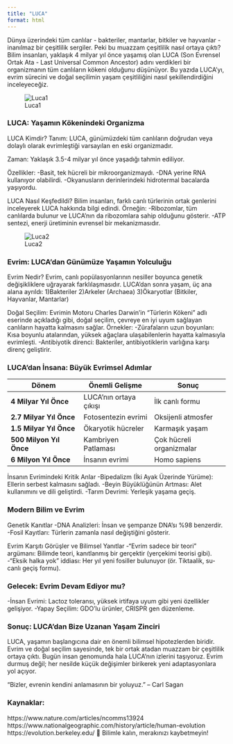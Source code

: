 ---
title: "LUCA"
format: html
---

Dünya üzerindeki tüm canlılar - bakteriler, mantarlar, bitkiler ve hayvanlar - inanılmaz bir çeşitlilik sergiler. Peki bu muazzam çeşitlilik nasıl ortaya çıktı? Bilim insanları, yaklaşık 4 milyar yıl önce yaşamış olan LUCA (Son Evrensel Ortak Ata - Last Universal Common Ancestor) adını verdikleri bir organizmanın tüm canlıların kökeni olduğunu düşünüyor. Bu yazıda LUCA'yı, evrim sürecini ve doğal seçilimin yaşam çeşitliliğini nasıl şekillendirdiğini inceleyeceğiz.

![Luca1](https://www.quantamagazine.org/wp-content/uploads/2024/11/MeetLuca-cr.RobertNeubecker-Lede.V2-copy-1536x864.webp)

### LUCA: Yaşamın Kökenindeki Organizma

LUCA Kimdir? Tanım: LUCA, günümüzdeki tüm canlıların doğrudan veya dolaylı olarak evrimleştiği varsayılan en eski organizmadır.

Zaman: Yaklaşık 3.5-4 milyar yıl önce yaşadığı tahmin ediliyor.

Özellikler: -Basit, tek hücreli bir mikroorganizmaydı. -DNA yerine RNA kullanıyor olabilirdi. -Okyanusların derinlerindeki hidrotermal bacalarda yaşıyordu.

LUCA Nasıl Keşfedildi? Bilim insanları, farklı canlı türlerinin ortak genlerini inceleyerek LUCA hakkında bilgi edindi. Örneğin: -Ribozomlar, tüm canlılarda bulunur ve LUCA'nın da ribozomlara sahip olduğunu gösterir. -ATP sentezi, enerji üretiminin evrensel bir mekanizmasıdır.

![Luca2](https://ib.bioninja.com.au/img/LUCA%20tree.webp)

### Evrim: LUCA'dan Günümüze Yaşamın Yolculuğu

Evrim Nedir? Evrim, canlı popülasyonlarının nesiller boyunca genetik değişikliklere uğrayarak farklılaşmasıdır. LUCA'dan sonra yaşam, üç ana alana ayrıldı: 1)Bakteriler 2)Arkeler (Archaea) 3)Ökaryotlar (Bitkiler, Hayvanlar, Mantarlar)

Doğal Seçilim: Evrimin Motoru Charles Darwin'in "Türlerin Kökeni" adlı eserinde açıkladığı gibi, doğal seçilim, çevreye en iyi uyum sağlayan canlıların hayatta kalmasını sağlar. Örnekler: -Zürafaların uzun boyunları: Kısa boyunlu atalarından, yüksek ağaçlara ulaşabilenlerin hayatta kalmasıyla evrimleşti. -Antibiyotik direnci: Bakteriler, antibiyotiklerin varlığına karşı direnç geliştirir.

### LUCA'dan İnsana: Büyük Evrimsel Adımlar

| Dönem                   | Önemli Gelişme         | Sonuç                    |
|-------------------------|------------------------|--------------------------|
| **4 Milyar Yıl Önce**   | LUCA'nın ortaya çıkışı | İlk canlı formu          |
| **2.7 Milyar Yıl Önce** | Fotosentezin evrimi    | Oksijenli atmosfer       |
| **1.5 Milyar Yıl Önce** | Ökaryotik hücreler     | Karmaşık yaşam           |
| **500 Milyon Yıl Önce** | Kambriyen Patlaması    | Çok hücreli organizmalar |
| **6 Milyon Yıl Önce**   | İnsanın evrimi         | Homo sapiens             |

İnsanın Evrimindeki Kritik Anlar -Bipedalizm (İki Ayak Üzerinde Yürüme): Ellerin serbest kalmasını sağladı. -Beyin Büyüklüğünün Artması: Alet kullanımını ve dili geliştirdi. -Tarım Devrimi: Yerleşik yaşama geçiş.

### Modern Bilim ve Evrim

Genetik Kanıtlar -DNA Analizleri: İnsan ve şempanze DNA'sı %98 benzerdir. -Fosil Kayıtları: Türlerin zamanla nasıl değiştiğini gösterir.

Evrim Karşıtı Görüşler ve Bilimsel Yanıtlar -"Evrim sadece bir teori" argümanı: Bilimde teori, kanıtlanmış bir gerçektir (yerçekimi teorisi gibi). -"Eksik halka yok" iddiası: Her yıl yeni fosiller bulunuyor (ör. Tiktaalik, su-canlı geçiş formu).

### Gelecek: Evrim Devam Ediyor mu?

-İnsan Evrimi: Lactoz toleransı, yüksek irtifaya uyum gibi yeni özellikler gelişiyor. -Yapay Seçilim: GDO'lu ürünler, CRISPR gen düzenleme.

### Sonuç: LUCA'dan Bize Uzanan Yaşam Zinciri

LUCA, yaşamın başlangıcına dair en önemli bilimsel hipotezlerden biridir. Evrim ve doğal seçilim sayesinde, tek bir ortak atadan muazzam bir çeşitlilik ortaya çıktı. Bugün insan genomunda hala LUCA'nın izlerini taşıyoruz. Evrim durmuş değil; her nesilde küçük değişimler birikerek yeni adaptasyonlara yol açıyor.

"Bizler, evrenin kendini anlamasının bir yoluyuz." – Carl Sagan

### Kaynaklar:

https://www.nature.com/articles/ncomms13924 https://www.nationalgeographic.com/history/article/human-evolution https://evolution.berkeley.edu/ 🔬 Bilimle kalın, merakınızı kaybetmeyin!
